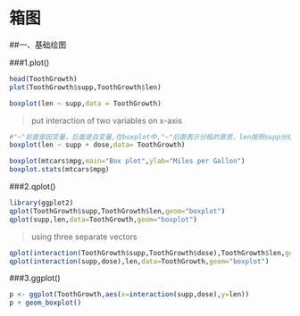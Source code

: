 # 箱图

##一、基础绘图

###1.plot()

```r
head(ToothGrowth)
plot(ToothGrowth$supp,ToothGrowth$len)
```

```r
boxplot(len ~ supp,data = ToothGrowth)
```

> put interaction of two variables on x-axis

```r
#"~"前面是因变量，后面是自变量,在boxplot中,"~"后面表示分租的意思，len按照supp分组
boxplot(len ~ supp + dose,data= ToothGrowth)

boxplot(mtcars$mpg,main="Box plot",ylab="Miles per Gallon")
boxplot.stats(mtcars$mpg)
```

###2.qplot()

```r
library(ggplot2)
qplot(ToothGrowth$supp,ToothGrowth$len,geom="boxplot")
qplot(supp,len,data=ToothGrowth,geom="boxplot")
```

>using three separate vectors
```r
qplot(interaction(ToothGrowth$supp,ToothGrowth$dose),ToothGrowth$len,geom="boxplot")
qplot(interaction(supp,dose),len,data=ToothGrowth,geom="boxplot")
```


###3.ggplot()

```r
p <- ggplot(ToothGrowth,aes(x=interaction(supp,dose),y=len))
p + geom_boxplot()
```

